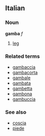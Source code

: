 ==Italian==
===Noun===
'''gamba''' ''f''

# [[leg]]

===Related terms===
*[[gambaccia]]
*[[gambacorta]]
*[[gambale]]
*[[gambata]]
*[[gambetta]]
*[[gambona]]
*[[gambuccia]]

===See also===
*[[coscia]]
*[[piede]]